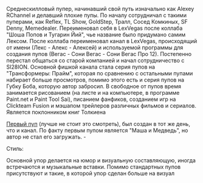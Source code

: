 {{Инфобокс для пуперов 
|title2=LexVegas
|другие_ники=Изначально был Alexey RChannel
|image3=[[Файл:LexVegas.jpg|left]]
|сферы_творчества=RYTP, рисование, фанфики (не яойные и без упора на романтику), создание небольших игр в Clickteam Fusion, мэшап трейлеров фильмов и\или сериалов
|год_начала=13 апр. 2016
|image4=
|имя_фамилия=Алексей Калугин
|дата_рождения=
|место_проживания=Самара
|ссылки=
*[https://www.youtube.com/channel/UCofhdaV1SDEuCV1dNigLBiw Канал]
*[https://www.youtube.com/channel/UCvg3v2evl2bCwOtyhbIIyhw Альт]
*[https://vk.com/vsesasno98 Страница ВК]
}}

Среднескилловый пупер, начинавший свой путь изначально как Alexey RChannel и делавший плохие пупы. По началу сотрудничал с такими пуперами, как Reflex, TL Show, GoldStep, Тралл, Сосед Комкиных, SF Denny, Memedealer. Переименовал себя в LexVegas после коллаба "Шоша Попов и Тугарин Йий", чье название было придумано самим Лексом. После коллаба переименовал канал в LexVegas, происходящий от имени (Лекс - Алекс - Алексей) и используемой программы для создания пупов (Вегас - Сони Вегас - Сони Вегас Про 12). Постепенно перестал общаться со старой компанией и начал сотрудничество с SI28ION. Основной фишкой канала стала серия пупов на "Трансформеры: Прайм", которая по сравнению с остальными пупами набирает больше просмотров, помимо этого есть и серия пупов на Губку Боба, которую автор забросил. В свободное от пупов время занимается рисованием (на листе и на компьютере, в программе Paint.net и Paint Tool Sai), писанием фанфиков, созданием игр на Clickteam Fusion и мэшапом трейлеров различных фильмов и сериалов. Является поклонником книг Толкиена

[https://www.youtube.com/watch?v=miW0-abZlq0 Первый пуп] (лучше не стоит это смотреть), был создан в тот же день, что и канал. По факту первым пупом является "Маша и Медведь", но автор не стал его загружать.
- 

Стиль:

Основной упор делается на юмор и визуальную составляющую, иногда встречаются и музыкальные вставки. Помимо стандартных пупов присутствуют и такие, в которой упор сделан больше на визуал